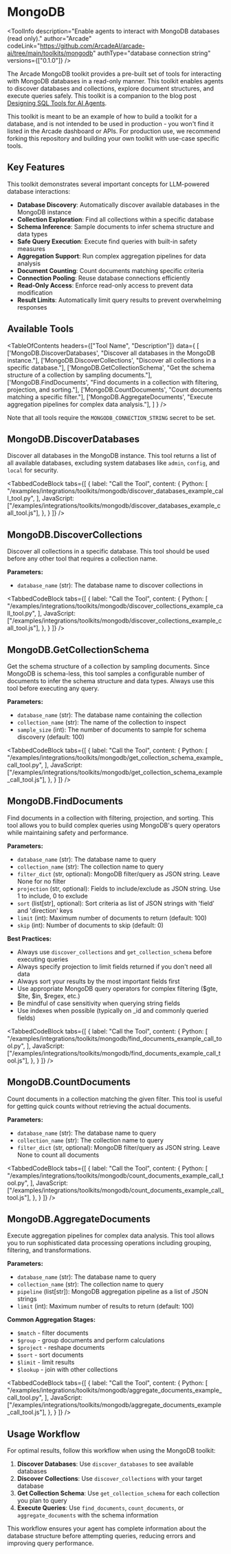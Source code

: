 # MongoDB


<ToolInfo
  description="Enable agents to interact with MongoDB databases (read only)."
  author="Arcade"
  codeLink="https://github.com/ArcadeAI/arcade-ai/tree/main/toolkits/mongodb"
  authType="database connection string"
  versions={["0.1.0"]}
/>

<Badges repo="arcadeai/arcade-mongodb" />

The Arcade MongoDB toolkit provides a pre-built set of tools for interacting with MongoDB databases in a read-only manner. This toolkit enables agents to discover databases and collections, explore document structures, and execute queries safely. This toolkit is a companion to the blog post [Designing SQL Tools for AI Agents](https://blog.arcade.dev/sql-tools-ai-agents-security).

<Callout type="info">
This toolkit is meant to be an example of how to build a toolkit for a database, and is not intended to be used in production - you won't find it listed in the Arcade dashboard or APIs. For production use, we recommend forking this repository and building your own toolkit with use-case specific tools.
</Callout>

## Key Features

This toolkit demonstrates several important concepts for LLM-powered database interactions:

* **Database Discovery**: Automatically discover available databases in the MongoDB instance
* **Collection Exploration**: Find all collections within a specific database
* **Schema Inference**: Sample documents to infer schema structure and data types
* **Safe Query Execution**: Execute find queries with built-in safety measures
* **Aggregation Support**: Run complex aggregation pipelines for data analysis
* **Document Counting**: Count documents matching specific criteria
* **Connection Pooling**: Reuse database connections efficiently
* **Read-Only Access**: Enforce read-only access to prevent data modification
* **Result Limits**: Automatically limit query results to prevent overwhelming responses

## Available Tools

<TableOfContents
  headers={["Tool Name", "Description"]}
  data={
    [
      ['MongoDB.DiscoverDatabases', "Discover all databases in the MongoDB instance."],
      ['MongoDB.DiscoverCollections', "Discover all collections in a specific database."],
      ['MongoDB.GetCollectionSchema', "Get the schema structure of a collection by sampling documents."],
      ['MongoDB.FindDocuments', "Find documents in a collection with filtering, projection, and sorting."],
      ['MongoDB.CountDocuments', "Count documents matching a specific filter."],
      ['MongoDB.AggregateDocuments', "Execute aggregation pipelines for complex data analysis."],
    ]
  }
/>

Note that all tools require the `MONGODB_CONNECTION_STRING` secret to be set.

## MongoDB.DiscoverDatabases

Discover all databases in the MongoDB instance. This tool returns a list of all available databases, excluding system databases like `admin`, `config`, and `local` for security.

<TabbedCodeBlock
  tabs={[
    {
      label: "Call the Tool",
      content: {
        Python: [
          "/examples/integrations/toolkits/mongodb/discover_databases_example_call_tool.py",
        ],
        JavaScript: ["/examples/integrations/toolkits/mongodb/discover_databases_example_call_tool.js"],
      },
    }
  ]}
/>

## MongoDB.DiscoverCollections

Discover all collections in a specific database. This tool should be used before any other tool that requires a collection name.

**Parameters:**
- `database_name` (str): The database name to discover collections in

<TabbedCodeBlock
  tabs={[
    {
      label: "Call the Tool",
      content: {
        Python: [
          "/examples/integrations/toolkits/mongodb/discover_collections_example_call_tool.py",
        ],
        JavaScript: ["/examples/integrations/toolkits/mongodb/discover_collections_example_call_tool.js"],
      },
    }
  ]}
/>

## MongoDB.GetCollectionSchema

Get the schema structure of a collection by sampling documents. Since MongoDB is schema-less, this tool samples a configurable number of documents to infer the schema structure and data types. Always use this tool before executing any query.

**Parameters:**
- `database_name` (str): The database name containing the collection
- `collection_name` (str): The name of the collection to inspect
- `sample_size` (int): The number of documents to sample for schema discovery (default: 100)

<TabbedCodeBlock
  tabs={[
    {
      label: "Call the Tool",
      content: {
        Python: [
          "/examples/integrations/toolkits/mongodb/get_collection_schema_example_call_tool.py",
        ],
        JavaScript: ["/examples/integrations/toolkits/mongodb/get_collection_schema_example_call_tool.js"],
      },
    }
  ]}
/>

## MongoDB.FindDocuments

Find documents in a collection with filtering, projection, and sorting. This tool allows you to build complex queries using MongoDB's query operators while maintaining safety and performance.

**Parameters:**
- `database_name` (str): The database name to query
- `collection_name` (str): The collection name to query
- `filter_dict` (str, optional): MongoDB filter/query as JSON string. Leave None for no filter
- `projection` (str, optional): Fields to include/exclude as JSON string. Use 1 to include, 0 to exclude
- `sort` (list[str], optional): Sort criteria as list of JSON strings with 'field' and 'direction' keys
- `limit` (int): Maximum number of documents to return (default: 100)
- `skip` (int): Number of documents to skip (default: 0)

**Best Practices:**
- Always use `discover_collections` and `get_collection_schema` before executing queries
- Always specify projection to limit fields returned if you don't need all data
- Always sort your results by the most important fields first
- Use appropriate MongoDB query operators for complex filtering ($gte, $lte, $in, $regex, etc.)
- Be mindful of case sensitivity when querying string fields
- Use indexes when possible (typically on _id and commonly queried fields)

<TabbedCodeBlock
  tabs={[
    {
      label: "Call the Tool",
      content: {
        Python: [
          "/examples/integrations/toolkits/mongodb/find_documents_example_call_tool.py",
        ],
        JavaScript: ["/examples/integrations/toolkits/mongodb/find_documents_example_call_tool.js"],
      },
    }
  ]}
/>

## MongoDB.CountDocuments

Count documents in a collection matching the given filter. This tool is useful for getting quick counts without retrieving the actual documents.

**Parameters:**
- `database_name` (str): The database name to query
- `collection_name` (str): The collection name to query
- `filter_dict` (str, optional): MongoDB filter/query as JSON string. Leave None to count all documents

<TabbedCodeBlock
  tabs={[
    {
      label: "Call the Tool",
      content: {
        Python: [
          "/examples/integrations/toolkits/mongodb/count_documents_example_call_tool.py",
        ],
        JavaScript: ["/examples/integrations/toolkits/mongodb/count_documents_example_call_tool.js"],
      },
    }
  ]}
/>

## MongoDB.AggregateDocuments

Execute aggregation pipelines for complex data analysis. This tool allows you to run sophisticated data processing operations including grouping, filtering, and transformations.

**Parameters:**
- `database_name` (str): The database name to query
- `collection_name` (str): The collection name to query
- `pipeline` (list[str]): MongoDB aggregation pipeline as a list of JSON strings
- `limit` (int): Maximum number of results to return (default: 100)

**Common Aggregation Stages:**
- `$match` - filter documents
- `$group` - group documents and perform calculations
- `$project` - reshape documents
- `$sort` - sort documents
- `$limit` - limit results
- `$lookup` - join with other collections

<TabbedCodeBlock
  tabs={[
    {
      label: "Call the Tool",
      content: {
        Python: [
          "/examples/integrations/toolkits/mongodb/aggregate_documents_example_call_tool.py",
        ],
        JavaScript: ["/examples/integrations/toolkits/mongodb/aggregate_documents_example_call_tool.js"],
      },
    }
  ]}
/>

## Usage Workflow

For optimal results, follow this workflow when using the MongoDB toolkit:

1. **Discover Databases**: Use `discover_databases` to see available databases
2. **Discover Collections**: Use `discover_collections` with your target database
3. **Get Collection Schema**: Use `get_collection_schema` for each collection you plan to query
4. **Execute Queries**: Use `find_documents`, `count_documents`, or `aggregate_documents` with the schema information

This workflow ensures your agent has complete information about the database structure before attempting queries, reducing errors and improving query performance.

<ToolFooter pipPackageName="arcade_mongodb"/>

